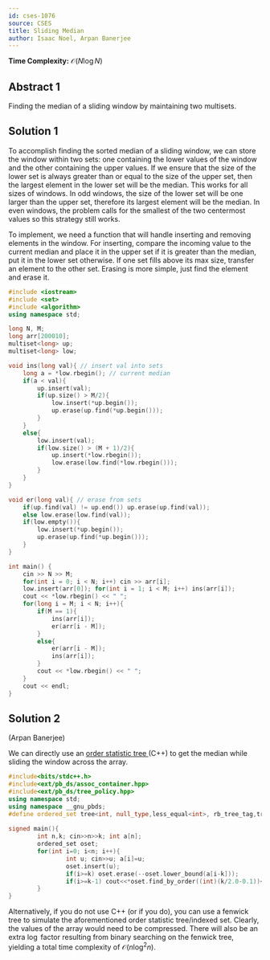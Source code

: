 ```yaml
---
id: cses-1076
source: CSES
title: Sliding Median
author: Isaac Noel, Arpan Banerjee
---
```


**Time Complexity:** $\mathcal{O}(N\log N)$

## Abstract 1

Finding the median of a sliding window by maintaining two multisets.

## Solution 1

To accomplish finding the sorted median of a sliding window, we can store the
window within two sets: one containing the lower values of the window and the
other containing the upper values. If we ensure that the size of the lower set
is always greater than or equal to the size of the upper set, then the largest
element in the lower set will be the median. This works for all sizes of
windows. In odd windows, the size of the lower set will be one larger than the
upper set, therefore its largest element will be the median. In even windows,
the problem calls for the smallest of the two centermost values so this strategy
still works.

To implement, we need a function that will handle inserting and removing
elements in the window. For inserting, compare the incoming value to the current
median and place it in the upper set if it is greater than the median, put it in
the lower set otherwise. If one set fills above its max size, transfer an
element to the other set. Erasing is more simple, just find the element and
erase it.

```cpp
#include <iostream>
#include <set>
#include <algorithm>
using namespace std;

long N, M;
long arr[200010];
multiset<long> up;
multiset<long> low;

void ins(long val){ // insert val into sets
	long a = *low.rbegin(); // current median
	if(a < val){
		up.insert(val);
		if(up.size() > M/2){
			low.insert(*up.begin());
			up.erase(up.find(*up.begin()));
		}
	}
	else{
		low.insert(val);
		if(low.size() > (M + 1)/2){
			up.insert(*low.rbegin());
			low.erase(low.find(*low.rbegin()));
		}
	}
}

void er(long val){ // erase from sets
	if(up.find(val) != up.end()) up.erase(up.find(val));
	else low.erase(low.find(val));
	if(low.empty()){
		low.insert(*up.begin());
		up.erase(up.find(*up.begin()));
	}
}

int main() {
	cin >> N >> M;
	for(int i = 0; i < N; i++) cin >> arr[i];
	low.insert(arr[0]); for(int i = 1; i < M; i++) ins(arr[i]);
	cout << *low.rbegin() << " ";
	for(long i = M; i < N; i++){
		if(M == 1){
			ins(arr[i]);
			er(arr[i - M]);
		}
		else{
			er(arr[i - M]);
			ins(arr[i]);
		}
		cout << *low.rbegin() << " ";
	}
	cout << endl;
}
```

## Solution 2
(Arpan Banerjee)

We can directly use an [order statistic tree ](https://codeforces.com/blog/entry/11080) (C++) to get the median while sliding the window across the array.
```cpp
#include<bits/stdc++.h>
#include<ext/pb_ds/assoc_container.hpp>
#include<ext/pb_ds/tree_policy.hpp>
using namespace std;
using namespace __gnu_pbds;
#define ordered_set tree<int, null_type,less_equal<int>, rb_tree_tag,tree_order_statistics_node_update>
 
signed main(){
        int n,k; cin>>n>>k; int a[n];
        ordered_set oset;
        for(int i=0; i<n; i++){
                int u; cin>>u; a[i]=u;
                oset.insert(u);
                if(i>=k) oset.erase(--oset.lower_bound(a[i-k]));
                if(i>=k-1) cout<<*oset.find_by_order((int)(k/2.0-0.1))<<endl;
        }
}
```
Alternatively, if you do not use C++ (or if you do), you can use a fenwick tree to simulate the aforementioned order statistic tree/indexed set. Clearly, the values of the array would need to be compressed. There will also be an extra $\log$ factor resulting from binary searching on the fenwick tree, yielding a total time complexity of $\mathcal{O}(n\log^2{n})$. 

